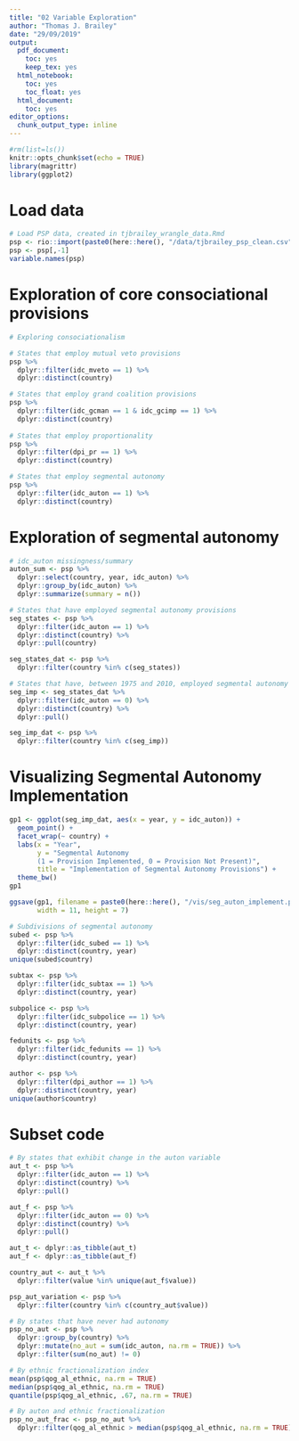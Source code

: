 ```yaml
---
title: "02 Variable Exploration"
author: "Thomas J. Brailey"
date: "29/09/2019"
output:
  pdf_document:
    toc: yes
    keep_tex: yes
  html_notebook:
    toc: yes
    toc_float: yes
  html_document:
    toc: yes
editor_options:
  chunk_output_type: inline
---
```

<style>
    body .main-container {
        max-width: 100%;
    }
</style>

```r
#rm(list=ls())
knitr::opts_chunk$set(echo = TRUE)
library(magrittr)
library(ggplot2)
```

# Load data
```r
# Load PSP data, created in tjbrailey_wrangle_data.Rmd
psp <- rio::import(paste0(here::here(), "/data/tjbrailey_psp_clean.csv"))
psp <- psp[,-1]
variable.names(psp)
```

# Exploration of core consociational provisions
```r
# Exploring consociationalism

# States that employ mutual veto provisions
psp %>% 
  dplyr::filter(idc_mveto == 1) %>%
  dplyr::distinct(country)

# States that employ grand coalition provisions
psp %>%
  dplyr::filter(idc_gcman == 1 & idc_gcimp == 1) %>%
  dplyr::distinct(country)
 
# States that employ proportionality
psp %>%
  dplyr::filter(dpi_pr == 1) %>%
  dplyr::distinct(country)

# States that employ segmental autonomy
psp %>%
  dplyr::filter(idc_auton == 1) %>% 
  dplyr::distinct(country)
```

# Exploration of segmental autonomy
```r
# idc_auton missingness/summary
auton_sum <- psp %>%
  dplyr::select(country, year, idc_auton) %>%
  dplyr::group_by(idc_auton) %>%
  dplyr::summarize(summary = n())

# States that have employed segmental autonomy provisions
seg_states <- psp %>%
  dplyr::filter(idc_auton == 1) %>% 
  dplyr::distinct(country) %>%
  dplyr::pull(country)

seg_states_dat <- psp %>% 
  dplyr::filter(country %in% c(seg_states))

# States that have, between 1975 and 2010, employed segmental autonomy provisions
seg_imp <- seg_states_dat %>%
  dplyr::filter(idc_auton == 0) %>%
  dplyr::distinct(country) %>%
  dplyr::pull()

seg_imp_dat <- psp %>%
  dplyr::filter(country %in% c(seg_imp))
```

# Visualizing Segmental Autonomy Implementation
```r
gp1 <- ggplot(seg_imp_dat, aes(x = year, y = idc_auton)) +
  geom_point() +
  facet_wrap(~ country) + 
  labs(x = "Year",
       y = "Segmental Autonomy 
       (1 = Provision Implemented, 0 = Provision Not Present)",
       title = "Implementation of Segmental Autonomy Provisions") + 
  theme_bw()
gp1

ggsave(gp1, filename = paste0(here::here(), "/vis/seg_auton_implement.png"), units = "in",
       width = 11, height = 7)
```

```r
# Subdivisions of segmental autonomy
subed <- psp %>%
  dplyr::filter(idc_subed == 1) %>%
  dplyr::distinct(country, year)
unique(subed$country)

subtax <- psp %>%
  dplyr::filter(idc_subtax == 1) %>%
  dplyr::distinct(country, year)

subpolice <- psp %>%
  dplyr::filter(idc_subpolice == 1) %>%
  dplyr::distinct(country, year)

fedunits <- psp %>%
  dplyr::filter(idc_fedunits == 1) %>%
  dplyr::distinct(country, year)

author <- psp %>%
  dplyr::filter(dpi_author == 1) %>%
  dplyr::distinct(country, year)
unique(author$country)
```

# Subset code
```r
# By states that exhibit change in the auton variable
aut_t <- psp %>%
  dplyr::filter(idc_auton == 1) %>%
  dplyr::distinct(country) %>%
  dplyr::pull()

aut_f <- psp %>%
  dplyr::filter(idc_auton == 0) %>%
  dplyr::distinct(country) %>%
  dplyr::pull()

aut_t <- dplyr::as_tibble(aut_t)
aut_f <- dplyr::as_tibble(aut_f)

country_aut <- aut_t %>%
  dplyr::filter(value %in% unique(aut_f$value))

psp_aut_variation <- psp %>%
  dplyr::filter(country %in% c(country_aut$value))

# By states that have never had autonomy
psp_no_aut <- psp %>%
  dplyr::group_by(country) %>%
  dplyr::mutate(no_aut = sum(idc_auton, na.rm = TRUE)) %>%
  dplyr::filter(sum(no_aut) != 0)

# By ethnic fractionalization index
mean(psp$qog_al_ethnic, na.rm = TRUE)
median(psp$qog_al_ethnic, na.rm = TRUE)
quantile(psp$qog_al_ethnic, .67, na.rm = TRUE)

# By auton and ethnic fractionalization
psp_no_aut_frac <- psp_no_aut %>%
  dplyr::filter(qog_al_ethnic > median(psp$qog_al_ethnic, na.rm = TRUE))
```